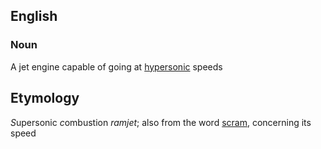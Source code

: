 ==English==

===Noun===
A jet engine capable of going at [[hypersonic]] speeds

==Etymology==
''S''upersonic ''c''ombustion ''ramjet''; also from the word [[scram]], concerning its speed